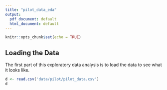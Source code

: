```yaml
---
title: "pilot_data_eda"
output:
  pdf_document: default
  html_document: default
---
```


```r
knitr::opts_chunk$set(echo = TRUE)
```

## Loading the Data

The first part of this exploratory data analysis is to load the data to see what it looks like. 

```r
d <- read.csv('data/pilot/pilot_data.csv')
d
```

